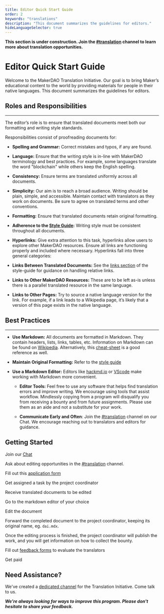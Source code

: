 ```yaml
---
title: Editor Quick Start Guide
order: 2
keywords: "translations"
description: "This document summarizes the guidelines for editors."
hideLanguageSelector: true
---
```


<StatusBanner warning>


**This section is under construction. Join the [#translation](https://chat.makerdao.com/channel/translation) channel to learn more about translation opportunities.**

</StatusBanner>


# Editor Quick Start Guide

Welcome to the MakerDAO Translation Initiative. Our goal is to bring Maker’s educational content to the world by providing materials for people in their native languages. This document summarizes the guidelines for editors.

## Roles and Responsibilities

---

The editor’s role is to ensure that translated documents meet both our formatting and writing style standards.

Responsibilities consist of proofreading documents for:

- **Spelling and Grammar:** Correct mistakes and typos, if any are found.

- **Language:** Ensure that the writing style is in-line with MakerDAO terminology and best practices. For example, some languages translate the word "blockchain" while others keep the English spelling.

- **Consistency:** Ensure terms are translated uniformly across all documents.

- **Simplicity:** Our aim is to reach a broad audience. Writing should be plain, simple, and accessible. Maintain contact with translators as they work on documents. Be sure to agree on translated terms and other conventions.

- **Formatting:** Ensure that translated documents retain original formatting.

- **Adherence to the [Style Guide](/contribute/content/writing-style-guide/):** Writing style must be consistent throughout all documents.

- **Hyperlinks:** Give extra attention to this task, hyperlinks allow users to explore other MakerDAO resources. Ensure all links are functioning properly and included where necessary. Hyperlinks fall into three general categories:

- **Links Between Translated Documents:** See the [links section](/contribute/content/writing-style-guide/) of the style-guide for guidance on handling relative links.

- **Links to Other MakerDAO Resources:** These are to be left as-is unless there is a parallel translated resource in the same language.

- **Links to Other Pages:** Try to source a native language version for the link. For example, if a link leads to a Wikipedia page, it’s likely that a version of this page exists in the native language.

## Best Practices

---

- **Use Markdown:** All documents are formatted in Markdown. They contain headers, lists, links, tables, etc. Information on Markdown can be found on [Wikipedia](https://en.wikipedia.org/wiki/Markdown). Alternatively, this [cheat-sheet](https://github.com/adam-p/markdown-here/wiki/Markdown-Cheatsheet) is a good reference as well.
- **Maintain Original Formatting:** Refer to the [style guide](/contribute/content/writing-style-guide/)
- **Use a Markdown Editor:** Editors like [hackmd.io](https://hackmd.io/) or [VScode](https://code.visualstudio.com/) make working with Markdown more convenient.

  - **Editor Tools:** Feel free to use any software that helps find translation errors and improve writing. We encourage using tools that assist workflow. Mindlessly copying from a program will disqualify you from receiving a bounty and from future assignments. Please use them as an aide and not a substitute for your work.

  - **Communicate Early and Often**: Join the [#translation](https://chat.makerdao.com/channel/translation) channel on our Chat. We encourage reaching out to translators and editors for guidance.

## Getting Started

<Checklist>


Join our [Chat](https://chat.makerdao.com/)

Ask about editing opportunities in the [#translation](https://chat.makerdao.com/channel/translation) channel.

Fill out this [application form](https://airtable.com/shr415iT3e8S8nuzS)

Get assigned a task by the project coordinator

Receive translated documents to be edited

Go to the markdown editor of your choice

Edit the document

Forward the completed document to the project coordinator, keeping its original name, eg. `dai.mdx`.

Once the editing process is finished, the project coordinator will publish the work, and you will get information on how to collect the bounty.

Fill out [feedback forms](https://airtable.com/shrPtfR6ddP2mbLM0) to evaluate the translators

Get paid

</Checklist>


## Need Assistance?

We've created a [dedicated channel](https://chat.makerdao.com/channel/translation) for the Translation Initiative. Come talk to us.

**_We're always looking for ways to improve this program. Please don't hesitate to share your feedback._**
